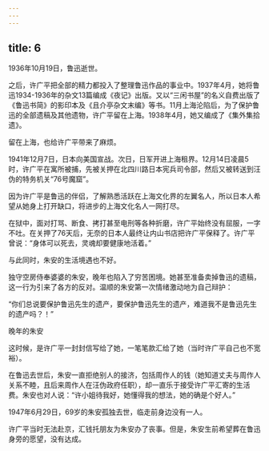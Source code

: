 ```yaml
---
---
---
```

title: 6
---



1936年10月19日，鲁迅逝世。

之后，许广平把全部的精力都投入了整理鲁迅作品的事业中。1937年4月，她将鲁迅1934-1936年的杂文13篇编成《夜记》出版。又以“三闲书屋”的名义自费出版了《鲁迅书简》的影印本及《且介亭杂文末编》等书。11月上海沦陷后，为了保护鲁迅的全部遗稿及其他遗物，许广平留在上海。1938年4月，她又编成了《集外集拾遗》。

留在上海，也给许广平带来了麻烦。

1941年12月7日，日本向美国宣战。次日，日军开进上海租界。12月14日凌晨5时，许广平在寓所被捕，先被关押在北四川路日本宪兵司令部，然后又被转送到汪伪的特务机关“76号魔窟”。

因为许广平是鲁迅的伴侣，了解熟悉活跃在上海文化界的左翼名人，所以日本人希望从她身上打开缺口，将进步的上海文化名人一网打尽。

在狱中，面对打骂、断食、拷打甚至电刑等各种折磨，许广平始终没有屈服，一字不吐。在关押了76天后，无奈的日本人最终让内山书店把许广平保释了。许广平曾说：“身体可以死去，灵魂却要健康地活着。”

与此同时，朱安的生活境遇也不好。

独守空房侍奉婆婆的朱安，晚年也陷入了穷苦困境。她甚至准备卖掉鲁迅的遗稿，这一行为引来了各方的反对。温顺的朱安第一次情绪激动地为自己辩护：

“你们总说要保护鲁迅先生的遗产，要保护鲁迅先生的遗产，难道我不是鲁迅先生的遗产吗？！”

晚年的朱安



这时候，是许广平一封封信写给了她，一笔笔款汇给了她（当时许广平自己也不宽裕）。

在鲁迅去世后，朱安一直拒绝别人的接济，包括周作人的钱（她知道丈夫与周作人关系不睦，且后来周作人在汪伪政府任职），却一直乐于接受许广平汇寄的生活费。朱安也对人说：“许小姐待我好，她懂得我的想法，她的确是个好人。”

1947年6月29日，69岁的朱安孤独去世，临走前身边没有一人。

许广平当时无法赴京，汇钱托朋友为朱安办了丧事。但是，朱安生前希望葬在鲁迅身旁的愿望，没有达成。